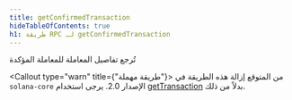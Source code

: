 ```yaml
---
title: getConfirmedTransaction
hideTableOfContents: true
h1: طريقة RPC لـ getConfirmedTransaction
---
```


تُرجع تفاصيل المعاملة للمعاملة المؤكدة

<Callout type="warn" title={"طريقة مهملة"}>
  من المتوقع إزالة هذه الطريقة في `solana-core` الإصدار 2.0. يرجى استخدام
  [getTransaction](/docs/rpc/http/gettransaction) بدلاً من ذلك.
</Callout>
